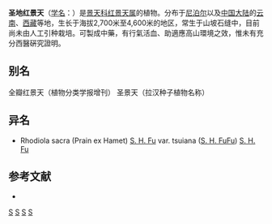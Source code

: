 {{Speciesbox 
| genus = Rhodiola
| species = sacra
| authority = (Prain ex Hamet) [[傅书遐|S. H. Fu]]
| subdivision_ranks =[[变种|变种]]
| subdivision =
* 圣地红景天 ''R. s.'' var. ''sacra''
* [[长毛圣地红景天|长毛圣地红景天]] ''R. s.'' var. ''tsuiana''
}}

'''圣地红景天'''（[[学名|学名]]：{{lang|la|''Rhodiola sacra''}}）是[[景天科|景天科]][[红景天属|红景天属]]的植物。分布于[[尼泊尔|尼泊尔]]以及[[中国大陆|中国大陆]]的[[云南|云南]]、[[西藏|西藏]]等地，生长于海拔2,700米至4,600米的地区，常生于山坡石缝中，目前尚未由人工引种栽培。可製成中藥，有行氣活血、助適應高山環境之效，惟未有充分西醫硏究證明。

== 别名 ==
全瓣红景天（植物分类学报增刊） 圣景天（拉汉种子植物名称）

== 异名 ==
* Rhodiola sacra (Prain ex Hamet) [[傅书遐|S. H. Fu]] var. tsuiana ([[傅书遐|S. H. Fu]]Fu) [[傅书遐|S. H. Fu]]

== 参考文献 ==
<div class="references-small">
* {{cite web| url =http://www.bioinfo.cn/db05/KmzwSpecies.php?action=view&id=5754| title =圣地红景天（原变种）| work =《中国高等植物数据库全库》| publisher =中国科学院微生物研究所| author =昆明植物研究所| accessdate =2009-02-25| deadurl =yes| archiveurl =https://web.archive.org/web/20160305080251/http://www.bioinfo.cn/db05/KmzwSpecies.php?action=view&id=5754| archivedate =2016-03-05}}
</div>
{{Taxonbar|from=Q10927966}}

{{DEFAULTSORT:Rhodiola sacra}}
[[Category:红景天属|S]]
[[Category:尼泊尔植物|S]]
[[Category:云南植物|S]]
[[Category:西藏植物|S]]